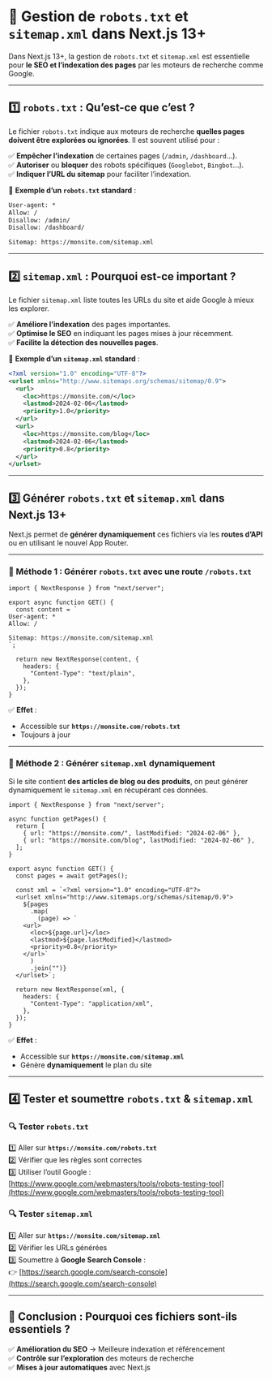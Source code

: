 # 🚀 **Gestion de `robots.txt` et `sitemap.xml` dans Next.js 13+**  

Dans Next.js 13+, la gestion de `robots.txt` et `sitemap.xml` est essentielle pour **le SEO et l’indexation des pages** par les moteurs de recherche comme Google.  

---

## **1️⃣ `robots.txt` : Qu’est-ce que c’est ?**  

Le fichier `robots.txt` indique aux moteurs de recherche **quelles pages doivent être explorées ou ignorées**. Il est souvent utilisé pour :  

✅ **Empêcher l’indexation** de certaines pages (`/admin`, `/dashboard`...).  
✅ **Autoriser** ou **bloquer** des robots spécifiques (`Googlebot`, `Bingbot`...).  
✅ **Indiquer l’URL du sitemap** pour faciliter l’indexation.  

🔹 **Exemple d’un `robots.txt` standard** :  
```txt
User-agent: *
Allow: /
Disallow: /admin/
Disallow: /dashboard/

Sitemap: https://monsite.com/sitemap.xml
```

---

## **2️⃣ `sitemap.xml` : Pourquoi est-ce important ?**  

Le fichier `sitemap.xml` liste toutes les URLs du site et aide Google à mieux les explorer.  

✅ **Améliore l’indexation** des pages importantes.  
✅ **Optimise le SEO** en indiquant les pages mises à jour récemment.  
✅ **Facilite la détection des nouvelles pages**.  

🔹 **Exemple d’un `sitemap.xml` standard** :  
```xml
<?xml version="1.0" encoding="UTF-8"?>
<urlset xmlns="http://www.sitemaps.org/schemas/sitemap/0.9">
  <url>
    <loc>https://monsite.com/</loc>
    <lastmod>2024-02-06</lastmod>
    <priority>1.0</priority>
  </url>
  <url>
    <loc>https://monsite.com/blog</loc>
    <lastmod>2024-02-06</lastmod>
    <priority>0.8</priority>
  </url>
</urlset>
```

---

## **3️⃣ Générer `robots.txt` et `sitemap.xml` dans Next.js 13+**  

Next.js permet de **générer dynamiquement** ces fichiers via les **routes d’API** ou en utilisant le nouvel App Router.

---

### **📂 Méthode 1 : Générer `robots.txt` avec une route `/robots.txt`**  

```tsx filename="app/robots.ts"
import { NextResponse } from "next/server";

export async function GET() {
  const content = `
User-agent: *
Allow: /

Sitemap: https://monsite.com/sitemap.xml
`;

  return new NextResponse(content, {
    headers: {
      "Content-Type": "text/plain",
    },
  });
}
```
✅ **Effet** :  
- Accessible sur **`https://monsite.com/robots.txt`**  
- Toujours à jour  

---

### **📂 Méthode 2 : Générer `sitemap.xml` dynamiquement**  

Si le site contient **des articles de blog ou des produits**, on peut générer dynamiquement le `sitemap.xml` en récupérant ces données.  

```tsx filename="app/sitemap.tsx"
import { NextResponse } from "next/server";

async function getPages() {
  return [
    { url: "https://monsite.com/", lastModified: "2024-02-06" },
    { url: "https://monsite.com/blog", lastModified: "2024-02-06" },
  ];
}

export async function GET() {
  const pages = await getPages();

  const xml = `<?xml version="1.0" encoding="UTF-8"?>
  <urlset xmlns="http://www.sitemaps.org/schemas/sitemap/0.9">
    ${pages
      .map(
        (page) => `
    <url>
      <loc>${page.url}</loc>
      <lastmod>${page.lastModified}</lastmod>
      <priority>0.8</priority>
    </url>`
      )
      .join("")}
  </urlset>`;

  return new NextResponse(xml, {
    headers: {
      "Content-Type": "application/xml",
    },
  });
}
```
✅ **Effet** :  
- Accessible sur **`https://monsite.com/sitemap.xml`**  
- Génère **dynamiquement** le plan du site  

---

## **4️⃣ Tester et soumettre `robots.txt` & `sitemap.xml`**  

### 🔍 **Tester `robots.txt`**  
1️⃣ Aller sur **`https://monsite.com/robots.txt`**  
2️⃣ Vérifier que les règles sont correctes  
3️⃣ Utiliser l’outil Google : [https://www.google.com/webmasters/tools/robots-testing-tool](https://www.google.com/webmasters/tools/robots-testing-tool)  

### 🔍 **Tester `sitemap.xml`**  
1️⃣ Aller sur **`https://monsite.com/sitemap.xml`**  
2️⃣ Vérifier les URLs générées  
3️⃣ Soumettre à **Google Search Console** :  
👉 [https://search.google.com/search-console](https://search.google.com/search-console)  

---

## **🎯 Conclusion : Pourquoi ces fichiers sont-ils essentiels ?**  

✅ **Amélioration du SEO** → Meilleure indexation et référencement  
✅ **Contrôle sur l’exploration** des moteurs de recherche  
✅ **Mises à jour automatiques** avec Next.js